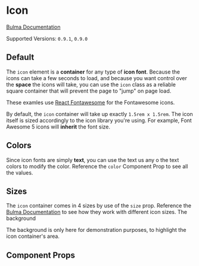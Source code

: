 

<Meta title="Elements/Icon" component={Icon} />

# Icon

[Bulma Documentation](https://bulma.io/documentation/elements/icon/)

Supported Versions: `0.9.1`, `0.9.0`

## Default

The `icon` element is a **container** for any type of **icon font**. Because the icons can take a few seconds to load, and because you want control over the **space** the icons will take, you can use the `icon` class as a reliable square container that will prevent the page to "jump" on page load.

These examles use [React Fontawesome](https://github.com/FortAwesome/react-fontawesome) for the Fontawesome icons.

<Canvas>
  <Story name="Default">
    <Icon>
      <FontAwesomeIcon icon={faHome} />
    </Icon>
  </Story>
</Canvas>

By default, the `icon` container will take up exactly `1.5rem x 1.5rem`. The icon itself is sized accordingly to the icon library you're using. For example, Font Awesome 5 icons will **inherit** the font size.

## Colors

Since icon fonts are simply **text**, you can use the text us any o the text colors to modify the color. Reference the `color` Component Prop to see all the values.

<Canvas>
  <Story name="Colors">
    <Block>
      <Icon color="info">
        <FontAwesomeIcon icon={faInfoCircle} />
      </Icon>
      <Icon color="success">
        <FontAwesomeIcon icon={faCheckSquare} />
      </Icon>
      <Icon color="warning">
        <FontAwesomeIcon icon={faExclamationTriangle} />
      </Icon>
      <Icon color="danger">
        <FontAwesomeIcon icon={faBan} />
      </Icon>
    </Block>
    <Block>
      <Icon color="info-light">
        <FontAwesomeIcon icon={faInfoCircle} />
      </Icon>
      <Icon color="success-light">
        <FontAwesomeIcon icon={faCheckSquare} />
      </Icon>
      <Icon color="warning-light">
        <FontAwesomeIcon icon={faExclamationTriangle} />
      </Icon>
      <Icon color="danger-light">
        <FontAwesomeIcon icon={faBan} />
      </Icon>
    </Block>
    <Block>
      <Icon color="info-dark">
        <FontAwesomeIcon icon={faInfoCircle} />
      </Icon>
      <Icon color="success-dark">
        <FontAwesomeIcon icon={faCheckSquare} />
      </Icon>
      <Icon color="warning-dark">
        <FontAwesomeIcon icon={faExclamationTriangle} />
      </Icon>
      <Icon color="danger-dark">
        <FontAwesomeIcon icon={faBan} />
      </Icon>
    </Block>
  </Story>
</Canvas>

## Sizes

The `icon` container comes in 4 sizes by use of the `size` prop. Reference the [Bulma Documentation](https://bulma.io/documentation/elements/icon/#sizes) to see how they work with different icon sizes. The background

The background is only here for demonstration purposes, to highlight the icon container's area.

<Canvas>
  <Story name="Sizes">
    <Block>
      <Icon className="has-background-warning" size="small">
        <FontAwesomeIcon icon={faHome} />
      </Icon>
    </Block>
    <Block>
      <Icon className="has-background-warning" >
        <FontAwesomeIcon icon={faHome} />
      </Icon>
    </Block>
    <Block>
      <Icon className="has-background-warning" size="medium">
        <FontAwesomeIcon icon={faHome} />
      </Icon>
    </Block>
    <Block>
      <Icon className="has-background-warning" size="large">
        <FontAwesomeIcon icon={faHome} />
      </Icon>
    </Block>
  </Story>
</Canvas>

## Component Props

<ArgsTable of={Icon} />
